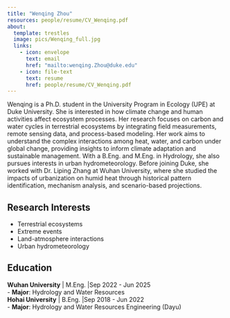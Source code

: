 ```yaml
---
title: "Wenqing Zhou"
resources: people/resume/CV_Wenqing.pdf
about:
  template: trestles
  image: pics/Wenqing_full.jpg
  links:
    - icon: envelope
      text: email   
      href: "mailto:wenqing.Zhou@duke.edu"
    - icon: file-text
      text: resume   
      href: people/resume/CV_Wenqing.pdf
---
```


::: {#hero-heading}
Wenqing is a Ph.D. student in the University Program in Ecology (UPE) at Duke University. She is interested in how climate change and human activities affect ecosystem processes. Her research focuses on carbon and water cycles in terrestrial ecosystems by integrating field measurements, remote sensing data, and process-based modeling. Her work aims to understand the complex interactions among heat, water, and carbon under global change, providing insights to inform climate adaptation and sustainable management. With a B.Eng. and M.Eng. in Hydrology, she also pursues interests in urban hydrometeorology. Before joining Duke, she worked with Dr. Liping Zhang at Wuhan University, where she studied the impacts of urbanization on humid heat through historical pattern identification, mechanism analysis, and scenario-based projections.

## **Research Interests**

-  Terrestrial ecosystems
-  Extreme events
-  Land-atmosphere interactions
-  Urban hydrometeorology

## **Education**

**Wuhan University** \| M.Eng. \|Sep 2022 - Jun 2025\
-   **Major**: Hydrology and Water Resources \
**Hohai University** \| B.Eng.  \|Sep 2018 - Jun 2022\
-   **Major**: Hydrology and Water Resources Engineering (Dayu)\

:::
